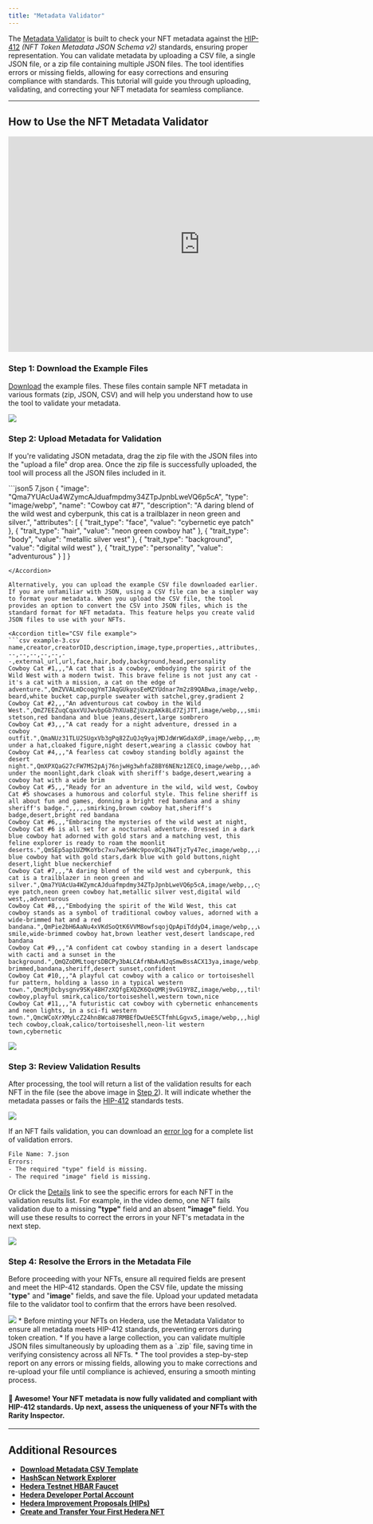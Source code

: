 ---
title: "Metadata Validator"
---

The [Metadata Validator](https://nft-studio.hashgraph.com/metadata-validator/) is built to check your NFT metadata against the [HIP-412](https://hips.hedera.com/hip/hip-412) _(NFT Token Metadata JSON Schema v2)_ standards, ensuring proper representation. You can validate metadata by uploading a CSV file, a single JSON file, or a zip file containing multiple JSON files. The tool identifies errors or missing fields, allowing for easy corrections and ensuring compliance with standards. This tutorial will guide you through uploading, validating, and correcting your NFT metadata for seamless compliance.

<Columns cols={3}>
  <Card
    title="Metadata Validator Web App"
    href="https://nft-studio.hashgraph.com/metadata-validator/"
    arrow
    img="/images/open-source-solutions/nft-studio/metadata-validator/metadata-validator-6.png"
  ></Card>
  <Card
    title="Metadata Validator Repo"
    href="https://github.com/hedera-dev/metadata-validator"
    arrow
    img="/images/open-source-solutions/nft-studio/metadata-validator/metadata-validator-7.png"
  ></Card>
  <Card
    title="HIP-412: Metadata Standard"
    href="https://hips.hedera.com/hip/hip-412"
    arrow
    img="/images/open-source-solutions/nft-studio/metadata-validator/metadata-validator-8.png"
  ></Card>
</Columns>

---

## How to Use the NFT Metadata Validator

<iframe
  width="768"
  height="432"
  src="https://www.youtube.com/embed/Ovyrcc1oLGw"
  title="NFT Studio | Metadata Validator"
  frameborder="0"
  allow="accelerometer; autoplay; clipboard-write; encrypted-media; gyroscope; picture-in-picture; web-share"
  referrerpolicy="strict-origin-when-cross-origin"
  allowfullscreen
></iframe>

### Step 1: Download the Example Files

[Download](https://nft-studio.hashgraph.com/metadata-validator/examples/examples.zip) the example files. These files contain sample NFT metadata in various formats (zip, JSON, CSV) and will help you understand how to use the tool to validate your metadata.

<Frame>
  <img src="/images/open-source-solutions/nft-studio/metadata-validator/metadata-validator-1.png" />
</Frame>

### Step 2: Upload Metadata for Validation

If you're validating JSON metadata, drag the zip file with the JSON files into the "upload a file" drop area. Once the zip file is successfully uploaded, the tool will process all the JSON files included in it.

<Accordion title="JSON metadata example">
```json5 7.json
{
  "image": "Qma7YUAcUa4WZymcAJduafmpdmy34ZTpJpnbLweVQ6p5cA",
  "type": "image/webp",
  "name": "Cowboy cat #7",
  "description": "A daring blend of the wild west and cyberpunk, this cat is a trailblazer in neon green and silver.",
  "attributes": [
    { "trait_type": "face", "value": "cybernetic eye patch" },
    { "trait_type": "hair", "value": "neon green cowboy hat" },
    { "trait_type": "body", "value": "metallic silver vest" },
    { "trait_type": "background", "value": "digital wild west" },
    { "trait_type": "personality", "value": "adventurous" }
  ]
}

````
</Accordion>

Alternatively, you can upload the example CSV file downloaded earlier. If you are unfamiliar with JSON, using a CSV file can be a simpler way to format your metadata. When you upload the CSV file, the tool provides an option to convert the CSV into JSON files, which is the standard format for NFT metadata. This feature helps you create valid JSON files to use with your NFTs.

<Accordion title="CSV file example">
```csv example-3.csv
name,creator,creatorDID,description,image,type,properties,,attributes,,,,,
--,--,--,--,--,--,external_url,url,face,hair,body,background,head,personality
Cowboy Cat #1,,,"A cat that is a cowboy, embodying the spirit of the Wild West with a modern twist. This brave feline is not just any cat - it's a cat with a mission, a cat on the edge of adventure.",QmZVVALmDcoqgYmTJAqGUkyosEeMZYUdnar7m2z89QABwa,image/webp,,,holographic beard,white bucket cap,purple sweater with satchel,grey,gradient 2
Cowboy Cat #2,,,"An adventurous cat cowboy in the Wild West.",QmZ7EEZuqCqaxVUJwvbpGb7hXUaBZjUxzpAKk8Ld7ZjJTT,image/webp,,,smirking,black stetson,red bandana and blue jeans,desert,large sombrero
Cowboy Cat #3,,,"A cat ready for a night adventure, dressed in a cowboy outfit.",QmaNUz31TLU2SUgxVb3gPq82ZuQJq9yajMDJdWrWGdaXdP,image/webp,,,mysterious,hidden under a hat,cloaked figure,night desert,wearing a classic cowboy hat
Cowboy Cat #4,,,"A fearless cat cowboy standing boldly against the desert night.",QmXPXQaG27cFW7MS2pAj76njwHg3whfaZ8BY6NENz1ZECQ,image/webp,,,adventurous,visible under the moonlight,dark cloak with sheriff's badge,desert,wearing a cowboy hat with a wide brim
Cowboy Cat #5,,,"Ready for an adventure in the wild, wild west, Cowboy Cat #5 showcases a humorous and colorful style. This feline sheriff is all about fun and games, donning a bright red bandana and a shiny sheriff's badge.",,,,,smirking,brown cowboy hat,sheriff's badge,desert,bright red bandana
Cowboy Cat #6,,,"Embracing the mysteries of the wild west at night, Cowboy Cat #6 is all set for a nocturnal adventure. Dressed in a dark blue cowboy hat adorned with gold stars and a matching vest, this feline explorer is ready to roam the moonlit deserts.",QmSEp5ap1UZMKoYbc7xu7we5HWc9pov8CqJN4TjzTy47ec,image/webp,,,adventurous,dark blue cowboy hat with gold stars,dark blue with gold buttons,night desert,light blue neckerchief
Cowboy Cat #7,,,"A daring blend of the wild west and cyberpunk, this cat is a trailblazer in neon green and silver.",Qma7YUAcUa4WZymcAJduafmpdmy34ZTpJpnbLweVQ6p5cA,image/webp,,,cybernetic eye patch,neon green cowboy hat,metallic silver vest,digital wild west,,adventurous
Cowboy Cat #8,,,"Embodying the spirit of the Wild West, this cat cowboy stands as a symbol of traditional cowboy values, adorned with a wide-brimmed hat and a red bandana.",QmPie2bH6AaNu4xVKdSoQtK6VVM8owfsqojQpApiTddyD4,image/webp,,,welcoming smile,wide-brimmed cowboy hat,brown leather vest,desert landscape,red bandana
Cowboy Cat #9,,,"A confident cat cowboy standing in a desert landscape with cacti and a sunset in the background.",QmQZoDMLtoqrsDBCPy3bALCAfrNbAvNJqSmwBssACX13ya,image/webp,,,wide-brimmed,bandana,sheriff,desert sunset,confident
Cowboy Cat #10,,,"A playful cat cowboy with a calico or tortoiseshell fur pattern, holding a lasso in a typical western town.",QmcMjDcbysgnv9SKy48H7zXQfgEXQZK6QxQMRj9vG19Y8Z,image/webp,,,tilted cowboy,playful smirk,calico/tortoiseshell,western town,nice
Cowboy Cat #11,,,"A futuristic cat cowboy with cybernetic enhancements and neon lights, in a sci-fi western town.",QmcWCoXrXMyLcZ24hn8Wca87RMBEfDwUeE5CTfmhLGgvx5,image/webp,,,high-tech cowboy,cloak,calico/tortoiseshell,neon-lit western town,cybernetic
````

</Accordion>

<Frame>
  <img src="/images/open-source-solutions/nft-studio/metadata-validator/metadata-validator-2.png" />
</Frame>

### Step 3: Review Validation Results

After processing, the tool will return a list of the validation results for each NFT in the file (see the above image in [Step 2](#step-2%3A-upload-metadata-for-validation)). It will indicate whether the metadata passes or fails the [HIP-412](https://hips.hedera.com/hip/hip-412) standards tests.

<Frame>
  <img src="/images/open-source-solutions/nft-studio/metadata-validator/metadata-validator-3.png" />
</Frame>

If an NFT fails validation, you can download an [error log](#error-log) for a complete list of validation errors.

```error_log.txt
File Name: 7.json
Errors:
- The required "type" field is missing.
- The required "image" field is missing.
```

Or click the [Details](#details) link to see the specific errors for each NFT in the validation results list. For example, in the video demo, one NFT fails validation due to a missing **"type"** field and an absent **"image"** field. You will use these results to correct the errors in your NFT's metadata in the next step.

<Frame>
  <img src="/images/open-source-solutions/nft-studio/metadata-validator/metadata-validator-4.png" />
</Frame>

### Step 4: Resolve the Errors in the Metadata File

Before proceeding with your NFTs, ensure all required fields are present and meet the HIP-412 standards. Open the CSV file, update the missing "**type**" and "**image**" fields, and save the file. Upload your updated metadata file to the validator tool to confirm that the errors have been resolved.

<Frame>
  <img src="/images/open-source-solutions/nft-studio/metadata-validator/metadata-validator-5.png" />
</Frame>

<Accordion title="Use Cases">
  * Before minting your NFTs on Hedera, use the Metadata Validator to ensure all
  metadata meets HIP-412 standards, preventing errors during token creation. *
  If you have a large collection, you can validate multiple JSON files
  simultaneously by uploading them as a `.zip` file, saving time in verifying
  consistency across all NFTs. * The tool provides a step-by-step report on any
  errors or missing fields, allowing you to make corrections and re-upload your
  file until compliance is achieved, ensuring a smooth minting process.
</Accordion>

#### 🎉 Awesome! Your NFT metadata is now fully validated and compliant with HIP-412 standards. Up next, assess the uniqueness of your NFTs with the Rarity Inspector.

---

## Additional Resources

- [**Download Metadata CSV Template**](https://nft-studio.hashgraph.com/metadata-validator/templates/csv-template.csv)
- [**HashScan Network Explorer**](https://hashscan.io/)
- [**Hedera Testnet HBAR Faucet**](https://portal.hedera.com/faucet)
- [**Hedera Developer Portal Account**](https://portal.hedera.com/)
- [**Hedera Improvement Proposals (HIPs)**](https://hips.hedera.com/)
- [**Create and Transfer Your First Hedera NFT**](/hedera/tutorials/token/create-and-transfer-your-first-nft)
